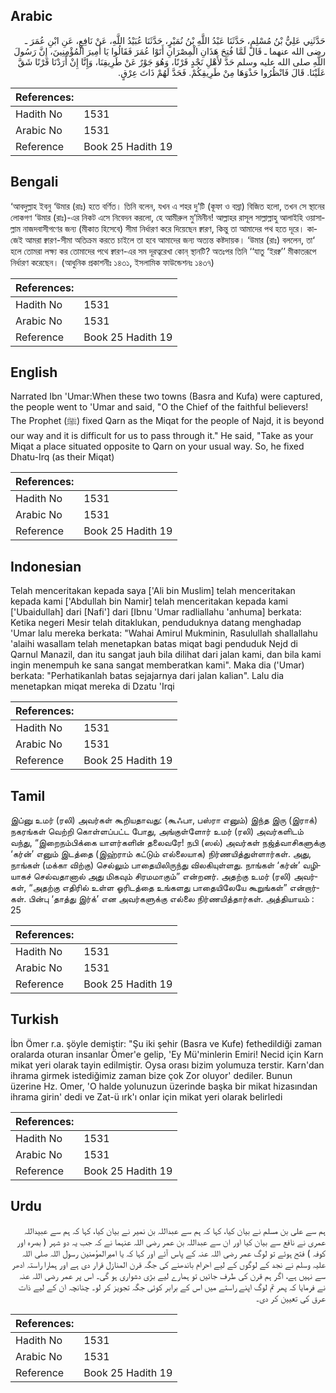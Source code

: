 ## Arabic


<div dir="rtl" lang="ar" style={{fontSize:'larger',backgroundColor:'#f8f9fa',padding:20}}>
حَدَّثَنِي عَلِيُّ بْنُ مُسْلِمٍ، حَدَّثَنَا عَبْدُ اللَّهِ بْنُ نُمَيْرٍ، حَدَّثَنَا عُبَيْدُ اللَّهِ، عَنْ نَافِعٍ، عَنِ ابْنِ عُمَرَ ـ رضى الله عنهما ـ قَالَ لَمَّا فُتِحَ هَذَانِ الْمِصْرَانِ أَتَوْا عُمَرَ فَقَالُوا يَا أَمِيرَ الْمُؤْمِنِينَ، إِنَّ رَسُولَ اللَّهِ صلى الله عليه وسلم حَدَّ لأَهْلِ نَجْدٍ قَرْنًا، وَهُوَ جَوْرٌ عَنْ طَرِيقِنَا، وَإِنَّا إِنْ أَرَدْنَا قَرْنًا شَقَّ عَلَيْنَا‏.‏ قَالَ فَانْظُرُوا حَذْوَهَا مِنْ طَرِيقِكُمْ‏.‏ فَحَدَّ لَهُمْ ذَاتَ عِرْقٍ‏.‏
</div>
<div style={{backgroundColor:'#f8f9fa',padding:20, marginBottom: 10}}><table> <thead> <tr> <th>References:</th> <th></th> </tr> </thead> <tbody><tr><td>Hadith No</td><td>1531</td></tr><tr><td>Arabic No</td><td>1531</td></tr><tr><td>Reference</td><td>Book 25 Hadith 19</td></tr></tbody></table></div>

## Bengali


<div dir="ltr" lang="bn" style={{fontSize:'larger',backgroundColor:'#f8f9fa',padding:20}}>
‘আবদুল্লাহ ইবনু ‘উমার (রাঃ) হতে বর্ণিত। তিনি বলেন, যখন এ শহর দু’টি (কূফা ও বস্রা) বিজিত হলো, তখন সে স্থানের লোকগণ ‘উমার (রাঃ)-এর নিকট এসে নিবেদন করলো, হে আমীরুল মু’মিনীন! আল্লাহর রাসূল সাল্লাল্লাহু আলাইহি ওয়াসাল্লাম নাজদবাসীগণের জন্য (মীকাত হিসেবে) সীমা নির্ধারণ করে দিয়েছেন ক্বারণ, কিন্তু তা আমাদের পথ হতে দূরে। কাজেই আমরা ক্বারণ-সীমা অতিক্রম করতে চাইলে তা হবে আমাদের জন্য অত্যন্ত কষ্টদায়ক। ‘উমার (রাঃ) বললেন, তা‘ হলে তোমরা লক্ষ্য কর তোমাদের পথে ক্বারণ-এর সম দূরত্বরেখা কোন্ স্থানটি? অতঃপর তিনি ‘‘যাতু ‘ইরক্ব’’ মীকাতরূপে নির্ধারণ করেছেন। (আধুনিক প্রকাশনীঃ ১৪৩১, ইসলামিক ফাউন্ডেশনঃ ১৪৩৭)
</div>
<div style={{backgroundColor:'#f8f9fa',padding:20, marginBottom: 10}}><table> <thead> <tr> <th>References:</th> <th></th> </tr> </thead> <tbody><tr><td>Hadith No</td><td>1531</td></tr><tr><td>Arabic No</td><td>1531</td></tr><tr><td>Reference</td><td>Book 25 Hadith 19</td></tr></tbody></table></div>

## English


<div dir="ltr" lang="en" style={{fontSize:'larger',backgroundColor:'#f8f9fa',padding:20}}>
Narrated Ibn 'Umar:When these two towns (Basra and Kufa) were captured, the people went to 'Umar and said, "O the Chief of the faithful believers! The Prophet (ﷺ) fixed Qarn as the Miqat for the people of Najd, it is beyond our way and it is difficult for us to pass through it." He said, "Take as your Miqat a place situated opposite to Qarn on your usual way. So, he fixed Dhatu-Irq (as their Miqat)
</div>
<div style={{backgroundColor:'#f8f9fa',padding:20, marginBottom: 10}}><table> <thead> <tr> <th>References:</th> <th></th> </tr> </thead> <tbody><tr><td>Hadith No</td><td>1531</td></tr><tr><td>Arabic No</td><td>1531</td></tr><tr><td>Reference</td><td>Book 25 Hadith 19</td></tr></tbody></table></div>

## Indonesian


<div dir="ltr" lang="id" style={{fontSize:'larger',backgroundColor:'#f8f9fa',padding:20}}>
Telah menceritakan kepada saya ['Ali bin Muslim] telah menceritakan kepada kami ['Abdullah bin Namir] telah menceritakan kepada kami ['Ubaidullah] dari [Nafi'] dari [Ibnu 'Umar radliallahu 'anhuma] berkata: Ketika negeri Mesir telah ditaklukan, penduduknya datang menghadap 'Umar lalu mereka berkata: "Wahai Amirul Mukminin, Rasulullah shallallahu 'alaihi wasallam telah menetapkan batas miqat bagi penduduk Nejd di Qarnul Manazil, dan itu sangat jauh bila dilihat dari jalan kami, dan bila kami ingin menempuh ke sana sangat memberatkan kami". Maka dia ('Umar) berkata: "Perhatikanlah batas sejajarnya dari jalan kalian". Lalu dia menetapkan miqat mereka di Dzatu 'Irqi
</div>
<div style={{backgroundColor:'#f8f9fa',padding:20, marginBottom: 10}}><table> <thead> <tr> <th>References:</th> <th></th> </tr> </thead> <tbody><tr><td>Hadith No</td><td>1531</td></tr><tr><td>Arabic No</td><td>1531</td></tr><tr><td>Reference</td><td>Book 25 Hadith 19</td></tr></tbody></table></div>

## Tamil


<div dir="ltr" lang="ta" style={{fontSize:'larger',backgroundColor:'#f8f9fa',padding:20}}>
இப்னு உமர் (ரலி) அவர்கள் கூறியதாவது: (கூஃபா, பஸ்ரா எனும்) இந்த இரு (இராக்) நகரங்கள் வெற்றி கொள்ளப்பட்ட போது, அங்குள்ளோர் உமர் (ரலி) அவர்களிடம் வந்து, “இறைநம்பிக்கை யாளர்களின் தலைவரே! நபி (ஸல்) அவர்கள் நஜ்த்வாசிகளுக்கு ‘கர்ன்’ எனும் இடத்தை (இஹ்ராம் கட்டும் எல்லையாக) நிர்ணயித்துள்ளார்கள். அது, நாங்கள் (மக்கா விற்கு) செல்லும் பாதையிலிருந்து விலகியுள்ளது. நாங்கள் ‘கர்ன்’ வழியாகச் செல்வதானால் அது மிகவும் சிரமமாகும்” என்றனர். அதற்கு உமர் (ரலி) அவர்கள், “அதற்கு எதிரில் உள்ள ஓரிடத்தை உங்களது பாதையிலேயே கூறுங்கள்” என்றார்கள். பின்பு ‘தாத்து இர்க்’ என அவர்களுக்கு எல்லை நிர்ணயித்தார்கள். அத்தியாயம் : 25
</div>
<div style={{backgroundColor:'#f8f9fa',padding:20, marginBottom: 10}}><table> <thead> <tr> <th>References:</th> <th></th> </tr> </thead> <tbody><tr><td>Hadith No</td><td>1531</td></tr><tr><td>Arabic No</td><td>1531</td></tr><tr><td>Reference</td><td>Book 25 Hadith 19</td></tr></tbody></table></div>

## Turkish


<div dir="ltr" lang="tr" style={{fontSize:'larger',backgroundColor:'#f8f9fa',padding:20}}>
İbn Ömer r.a. şöyle demiştir: "Şu iki şehir (Basra ve Kufe) fethedildiği zaman oralarda oturan insanlar Ömer'e gelip, 'Ey Mü'minlerin Emiri! Necid için Karn mikat yeri olarak tayin edilmiştir. Oysa orası bizim yolumuza terstir. Karn'dan ihrama girmek istediğimiz zaman bize çok Zor oluyor' dediler. Bunun üzerine Hz. Omer, 'O halde yolunuzun üzerinde başka bir mikat hizasından ihrama girin' dedi ve Zat-ü ırk'ı onlar için mikat yeri olarak belirledi
</div>
<div style={{backgroundColor:'#f8f9fa',padding:20, marginBottom: 10}}><table> <thead> <tr> <th>References:</th> <th></th> </tr> </thead> <tbody><tr><td>Hadith No</td><td>1531</td></tr><tr><td>Arabic No</td><td>1531</td></tr><tr><td>Reference</td><td>Book 25 Hadith 19</td></tr></tbody></table></div>

## Urdu


<div dir="rtl" lang="ur" style={{fontSize:'larger',backgroundColor:'#f8f9fa',padding:20}}>
ہم سے علی بن مسلم نے بیان کیا، کہا کہ ہم سے عبداللہ بن نمیر نے بیان کیا، کہا کہ ہم سے عبیداللہ عمری نے نافع سے بیان کیا اور ان سے عبداللہ بن عمر رضی اللہ عنہما نے کہ جب یہ دو شہر ( بصرہ اور کوفہ ) فتح ہوئے تو لوگ عمر رضی اللہ عنہ کے پاس آئے اور کہا کہ یا امیرالمؤمنین رسول اللہ صلی اللہ علیہ وسلم نے نجد کے لوگوں کے لیے احرام باندھنے کی جگہ قرن المنازل قرار دی ہے اور ہمارا راستہ ادھر سے نہیں ہے، اگر ہم قرن کی طرف جائیں تو ہمارے لیے بڑی دشواری ہو گی۔ اس پر عمر رضی اللہ عنہ نے فرمایا کہ پھر تم لوگ اپنے راستے میں اس کے برابر کوئی جگہ تجویز کر لو۔ چنانچہ ان کے لیے ذات عرق کی تعیین کر دی۔
</div>
<div style={{backgroundColor:'#f8f9fa',padding:20, marginBottom: 10}}><table> <thead> <tr> <th>References:</th> <th></th> </tr> </thead> <tbody><tr><td>Hadith No</td><td>1531</td></tr><tr><td>Arabic No</td><td>1531</td></tr><tr><td>Reference</td><td>Book 25 Hadith 19</td></tr></tbody></table></div>
